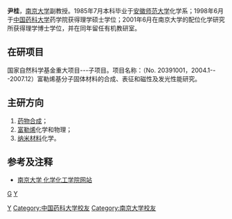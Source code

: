 '''尹桂'''{{BD|1964年||}}，[[南京大学|南京大学]]副教授。1985年7月本科毕业于[[安徽师范大学|安徽师范大学]]化学系；1998年6月于[[中国药科大学|中国药科大学]]药学院获得理学硕士学位；2001年6月在南京大学的配位化学研究所获得理学博士学位，并在同年留任有机教研室。

== 在研项目==
国家自然科学基金重大项目---子项目。项目名称：（No. 20391001，2004.1---2007.12）富勒烯基分子固体材料的合成、表征和磁性及发光性能研究。

==主研方向==
#[[药物合成|药物合成]]； 
#[[富勒烯|富勒烯]]化学和物理； 
#[[纳米材料|纳米材料]]化学。

==参考及注释 ==
*[http://chem.nju.edu.cn/staff/staff.asp?iname=%D2%FC%B9%F0 南京大学 化学化工学院网站] {{Wayback|url=http://chem.nju.edu.cn/staff/staff.asp?iname=%D2%FC%B9%F0 |date=20191106213042 }}
[[分类:尹姓|G]]
[[分类:安徽师范大学校友|Y]]
[[Category:南京大學教授|Y]]
[[Category:中国药科大学校友|Category:中国药科大学校友]]
[[Category:南京大学校友|Category:南京大学校友]]